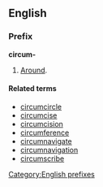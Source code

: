 ==English==
===Prefix===
'''circum-'''

#[[Around]].

====Related terms====
*[[circumcircle]]
*[[circumcise]]
*[[circumcision]]
*[[circumference]]
*[[circumnavigate]]
*[[circumnavigation]]
*[[circumscribe]]

[[Category:English prefixes]]
